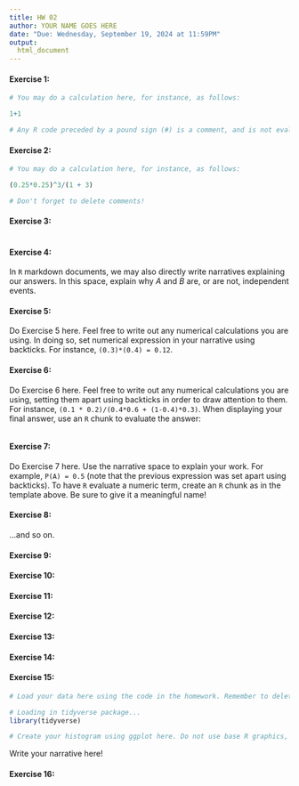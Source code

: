 ```yaml
---
title: HW 02
author: YOUR NAME GOES HERE
date: "Due: Wednesday, September 19, 2024 at 11:59PM"
output:
  html_document
---
```


#### Exercise 1:

```r
# You may do a calculation here, for instance, as follows:

1+1

# Any R code preceded by a pound sign (#) is a comment, and is not evaluated. Delete any R Comments before knitting your document!
```

#### Exercise 2:

```r
# You may do a calculation here, for instance, as follows:

(0.25*0.25)^3/(1 + 3)

# Don't forget to delete comments!
```

#### Exercise 3:

```r

```

#### Exercise 4:

In `R` markdown documents, we may also directly write narratives explaining our answers. In this space, explain why $A$ and $B$ are, or are not, independent events.

#### Exercise 5:

Do Exercise 5 here. Feel free to write out any numerical calculations you are using. In doing so, set numerical expression in your narrative using backticks. For instance, `(0.3)*(0.4) = 0.12`.

#### Exercise 6:

Do Exercise 6 here. Feel free to write out any numerical calculations you are using, setting them apart using backticks in order to draw attention to them. For instance, `(0.1 * 0.2)/(0.4*0.6 + (1-0.4)*0.3)`. When displaying your final answer, use an `R` chunk to evaluate the answer:

```r

```

#### Exercise 7:

Do Exercise 7 here. Use the narrative space to explain your work. For example, `P(A) = 0.5` (note that the previous expression was set apart using backticks). To have `R` evaluate a numeric term, create an `R` chunk as in the template above. Be sure to give it a meaningful name!

#### Exercise 8:

...and so on.

#### Exercise 9:

#### Exercise 10:

#### Exercise 11:

#### Exercise 12:

#### Exercise 13:

#### Exercise 14:

#### Exercise 15:

```r
# Load your data here using the code in the homework. Remember to delete this comment!
```

```r
# Loading in tidyverse package...
library(tidyverse)
```

```r
# Create your histogram using ggplot here. Do not use base R graphics, use ggplot2 graphics, as in lab.
```

Write your narrative here!

#### Exercise 16:
